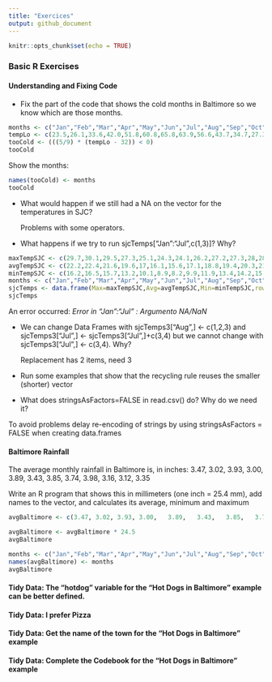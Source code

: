 ```yaml
---
title: "Exercices"
output: github_document
---
```


```r
knitr::opts_chunk$set(echo = TRUE)
```

### Basic R Exercises
 
#### Understanding and Fixing Code
  
- Fix the part of the code that shows the cold months in Baltimore so we know which are those months.
  
```r
months <- c("Jan","Feb","Mar","Apr","May","Jun","Jul","Aug","Sep","Oct","Nov","Dec")
tempLo <- c(23.5,26.1,33.6,42.0,51.8,60.8,65.8,63.9,56.6,43.7,34.7,27.3)
tooCold <- (((5/9) * (tempLo - 32)) < 0)
tooCold
```

Show the months:

```r
names(tooCold) <- months
tooCold
```

- What would happen if we still had a NA on the vector for the temperatures in SJC?

  Problems with some operators.

- What	happens	if	we	try	to	run	sjcTemps["Jan":"Jul",c(1,3)]?	Why?

```r
maxTempSJC <- c(29.7,30.1,29.5,27.3,25.1,24.3,24.1,26.2,27.2,27.3,28,28.7)
avgTempSJC <- c(22.2,22.4,21.6,19.6,17,16.1,15.6,17.1,18.8,19.4,20.3,21.4)
minTempSJC <- c(16.2,16.5,15.7,13.2,10.1,8.9,8.2,9.9,11.9,13.4,14.2,15.3)
months <- c("Jan","Feb","Mar","Apr","May","Jun","Jul","Aug","Sep","Oct","Nov","Dec")
sjcTemps <- data.frame(Max=maxTempSJC,Avg=avgTempSJC,Min=minTempSJC,row.names = months)
sjcTemps
```

  An error occurred: _Error in "Jan":"Jul" : Argumento NA/NaN_

- We can change Data Frames with sjcTemps3["Aug",] <- c(1,2,3) and sjcTemps3["Jul",] <- sjcTemps3["Jul",]+c(3,4) but we cannot	change with	sjcTemps3["Jul",] <- c(3,4).	Why?

  Replacement has 2 items, need 3

- Run	some	examples	that	show	that	the	recycling	rule reuses	the	smaller	(shorter) vector

- What does stringsAsFactors=FALSE in read.csv() do? Why do we need it?

To avoid problems delay re-encoding of strings by using stringsAsFactors = FALSE when creating data.frames

#### Baltimore Rainfall

The	average	monthly	rainfall	in	Baltimore	is,	in	inches:
3.47,	3.02, 3.93,	3.00,	3.89,	3.43,	3.85,	3.74,	3.98,	3.16,	3.12,	3.35

Write	an	R	program	that	shows	this	in	millimeters	(one	inch	=	25.4	mm),	add	names	to	the	
vector,	and	calculates its	average,	minimum and	maximum

```r
avgBaltimore <- c(3.47,	3.02, 3.93,	3.00,	3.89,	3.43,	3.85,	3.74,	3.98,	3.16,	3.12,	3.35)
```

```r
avgBaltimore <- avgBaltimore * 24.5
avgBaltimore
```

```r
months <- c("Jan","Feb","Mar","Apr","May","Jun","Jul","Aug","Sep","Oct","Nov","Dec")
names(avgBaltimore) <- months
avgBaltimore
```



#### Tidy Data: The “hotdog” variable for the “Hot Dogs in Baltimore” example can be better defined.

#### Tidy Data: I prefer Pizza
 
#### Tidy Data: Get the name of the town for the “Hot Dogs in Baltimore” example

#### Tidy Data: Complete the Codebook for the “Hot Dogs in Baltimore” example

